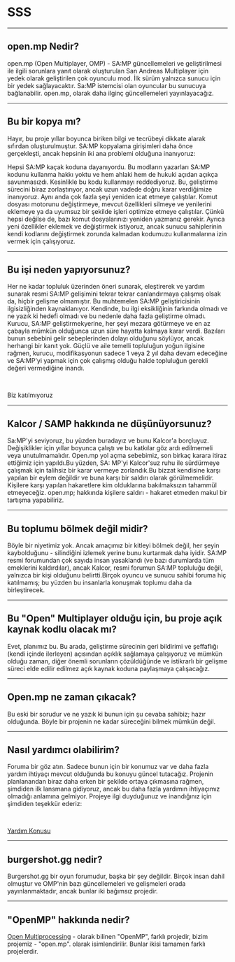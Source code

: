 # SSS

<hr />

## open.mp Nedir?

open.mp (Open Multiplayer, OMP) - SA:MP güncellemeleri ve geliştirilmesi ile ilgili sorunlara yanıt olarak oluşturulan San Andreas Multiplayer için yedek olarak geliştirilen çok oyunculu mod. İlk sürüm yalnızca sunucu için bir yedek sağlayacaktır. Sa:MP istemcisi olan oyuncular bu sunucuya bağlanabilir. open.mp, olarak daha ilginç güncellemeleri yayınlayacağız.

<hr />

## Bu bir kopya mı?

Hayır, bu proje yıllar boyunca biriken bilgi ve tecrübeyi dikkate alarak sıfırdan oluşturulmuştur. SA:MP kopyalama girişimleri daha önce gerçekleşti, ancak hepsinin iki ana problemi olduğuna inanıyoruz:

Hepsi SA:MP kaçak koduna dayanıyordu. Bu modların yazarları SA:MP kodunu kullanma hakkı yoktu ve hem ahlaki hem de hukuki açıdan açıkça savunmasızdı. Kesinlikle bu kodu kullanmayı reddediyoruz. Bu, geliştirme sürecini biraz zorlaştırıyor, ancak uzun vadede doğru karar verdiğimize inanıyoruz. Aynı anda çok fazla şeyi yeniden icat etmeye çalıştılar. Komut dosyası motorunu değiştirmeye, mevcut özellikleri silmeye ve yenilerini eklemeye ya da uyumsuz bir şekilde işleri optimize etmeye çalıştılar. Çünkü hepsi değilse de, bazı komut dosyalarınızı yeniden yazmanız gerekir. Ayrıca yeni özellikler eklemek ve değiştirmek istiyoruz, ancak sunucu sahiplerinin kendi kodlarını değiştirmek zorunda kalmadan kodumuzu kullanmalarına izin vermek için çalışıyoruz.

<hr />

## Bu işi neden yapıyorsunuz?

Her ne kadar topluluk üzerinden öneri sunarak, eleştirerek ve yardım sunarak resmi SA:MP gelişimini tekrar tekrar canlandırmaya çalışmış olsak da, hiçbir gelişme olmamıştır. Bu muhtemelen SA:MP geliştiricisinin ilgisizliğinden kaynaklanıyor. Kendinde, bu ilgi eksikliğinin farkında olmadı ve ne yazık ki hedefi olmadı ve bu nedenle daha fazla geliştirme olmadı. Kurucu, SA:MP geliştirmekyerine, her şeyi mezara götürmeye ve en az çabayla mümkün olduğunca uzun süre hayatta kalmaya karar verdi. Bazıları bunun sebebini gelir sebeplerinden dolayı olduğunu söylüyor, ancak herhangi bir kanıt yok. Güçlü ve aile temelli topluluğun yoğun ilgisine rağmen, kurucu, modifikasyonun sadece 1 veya 2 yıl daha devam edeceğine ve SA:MP’yi yapmak için çok çalışmış olduğu halde topluluğun gerekli değeri vermediğine inandı.

<br />

Biz katılmıyoruz

<hr />

## Kalcor / SAMP hakkında ne düşünüyorsunuz?

Sa:MP'yi seviyoruz, bu yüzden buradayız ve bunu Kalcor'a borçluyuz. Değişiklikler için yıllar boyunca çalıştı ve bu katkılar göz ardı edilmemeli veya unutulmamalıdır. Open.mp yol açma sebebimiz, son birkaç karara itiraz ettiğimiz için yapıldı.Bu yüzden, SA: MP'yi Kalcor'suz ruhu ile sürdürmeye çalışmak için talihsiz bir karar vermeye zorlandık.Bu bizzat kendisine karşı yapılan bir eylem değildir ve buna karşı bir saldırı olarak görülmemelidir. Kişilere karşı yapılan hakaretlere kim olduklarına bakılmaksızın tahammül etmeyeceğiz. open.mp; hakkında kişilere saldırı - hakaret etmeden makul bir tartışma yapabiliriz.

<hr />

## Bu toplumu bölmek değil midir?

Böyle bir niyetimiz yok. Ancak amaçımız bir kitleyi bölmek değil, her şeyin kaybolduğunu - silindiğini izlemek yerine bunu kurtarmak daha iyidir. SA:MP resmi forumundan çok sayıda insan yasaklandı (ve bazı durumlarda tüm emeklerini kaldırdılar), ancak Kalcor, resmi forumun SA:MP topluluğu değil, yalnızca bir kişi olduğunu belirtti.Birçok oyuncu ve sunucu sahibi foruma hiç katılmamış; bu yüzden bu insanlarla konuşmak toplumu daha da birleştirecek.

<hr />

## Bu "Open" Multiplayer olduğu için, bu proje açık kaynak kodlu olacak mı?

Evet, planımız bu. Bu arada, geliştirme sürecinin geri bildirimi ve şeffaflığı (kendi içinde ilerleyen) açısından açıklık sağlamaya çalışıyoruz ve mümkün olduğu zaman, diğer önemli sorunların çözüldüğünde ve istikrarlı bir gelişme süreci elde edilir edilmez açık kaynak koduna paylaşmaya çalışacağız.

<hr />

## Open.mp ne zaman çıkacak?

Bu eski bir sorudur ve ne yazık ki bunun için şu cevaba sahibiz; hazır olduğunda. Böyle bir projenin ne kadar süreceğini bilmek mümkün değil.

<hr />

## Nasıl yardımcı olabilirim?

Foruma bir göz atın. Sadece bunun için bir konumuz var ve daha fazla yardım ihtiyaçı mevcut olduğunda bu konuyu güncel tutacağız. Projenin planlanandan biraz daha erken bir şekilde ortaya çıkmasına rağmen, şimdiden ilk lansmana gidiyoruz, ancak bu daha fazla yardımın ihtiyaçımız olmadığı anlamına gelmiyor. Projeye ilgi duyduğunuz ve inandığınız için şimdiden teşekkür ederiz:

<br />

[Yardım Konusu](https://www.burgershot.gg/showthread.php?tid=99)

<hr />

## burgershot.gg nedir?

Burgershot.gg bir oyun forumudur, başka bir şey değildir. Birçok insan dahil olmuştur ve OMP'nin bazı güncellemeleri ve gelişmeleri orada yayınlanmaktadır, ancak bunlar iki bağımsız projedir.

<hr />

## "OpenMP" hakkında nedir?

[Open Multiprocessing](https://tr.wikipedia.org/wiki/OpenMP) - olarak bilinen "OpenMP", farklı projedir, bizim projemiz - "open.mp". olarak isimlendirilir. Bunlar ikisi tamamen farklı projelerdir.

